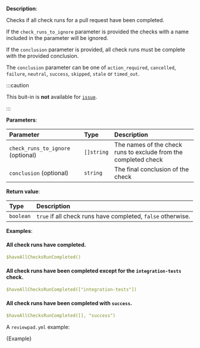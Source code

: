 
**Description**:

Checks if all check runs for a pull request have been completed.

If the `check_runs_to_ignore` parameter is provided the checks with a name included in the parameter will be ignored.

If the `conclusion` parameter is provided, all check runs must be complete with the provided conclusion.

The `conclusion` parameter can be one of `action_required`, `cancelled`, `failure`, `neutral`, `success`, `skipped`, `stale` or `timed_out`.

:::caution

This buit-in is **not** available for [`issue`](/guides/syntax#workflow).

:::

**Parameters**:

| Parameter                         | Type       | Description                                                     |
| :---------------------------------| :--------- | :---------------------------------------------------------------|
| `check_runs_to_ignore` (optional) | `[]string` | The names of the check runs to exclude from the completed check |
| `conclusion` (optional)           | `string`   | The final conclusion of the check                               |

**Return value**:

| Type           | Description                                                 |
| :------------- | :-----------------------------------------------------------|
| `boolean`      | `true` if all check runs have completed, `false` otherwise. |

**Examples**:

#### All check runs have completed.
```yml
$haveAllChecksRunCompleted()
```

#### All check runs have been completed except for the `integration-tests` check.
```yml
$haveAllChecksRunCompleted(["integration-tests"])
```
#### All check runs have been completed with `success`.
```yml
$haveAllChecksRunCompleted([], "success")
```

A `reviewpad.yml` example:

<CodeBlock language="yml">{Example}</CodeBlock>
